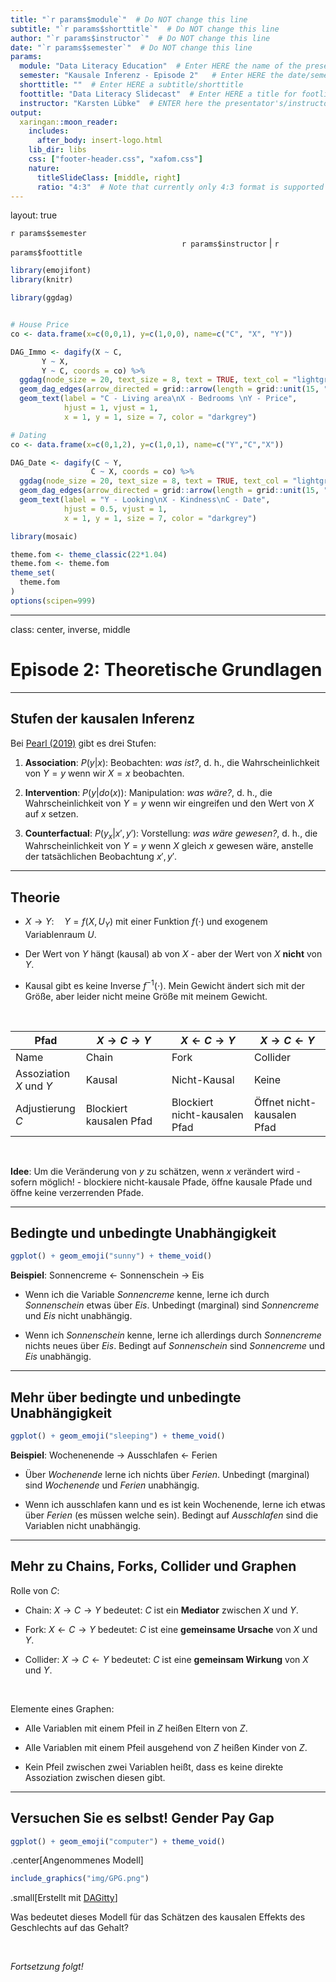 ```yaml
---
title: "`r params$module`"  # Do NOT change this line
subtitle: "`r params$shorttitle`"  # Do NOT change this line
author: "`r params$instructor`"  # Do NOT change this line
date: "`r params$semester`"  # Do NOT change this line
params:
  module: "Data Literacy Education"  # Enter HERE the name of the presentation/course/module
  semester: "Kausale Inferenz - Episode 2"   # Enter HERE the date/semester/term
  shorttitle: ""  # Enter HERE a subtitle/shorttitle
  foottitle: "Data Literacy Slidecast"  # Enter HERE a title for footline
  instructor: "Karsten Lübke"  # ENTER here the presentator's/instructor's name
output:
  xaringan::moon_reader:
    includes:
      after_body: insert-logo.html
    lib_dir: libs
    css: ["footer-header.css", "xafom.css"]
    nature:
      titleSlideClass: [middle, right]
      ratio: "4:3"  # Note that currently only 4:3 format is supported
---
```



layout: true
  
<div class="my-header"></div>

<!-- the following lines define the header and the footer line: -->
<div class="my-footer"><span>`r params$semester`    
&emsp;&emsp;&emsp;&emsp;&emsp;&emsp;
&emsp;&emsp;&emsp;&emsp;&emsp;&emsp;&emsp;&emsp;&emsp;&emsp;&emsp;&emsp;&emsp;
`r params$instructor` | `r params$foottitle` </span></div> 

<div class="footer-line"></div>



```r
library(emojifont)
library(knitr)

library(ggdag)


# House Price
co <- data.frame(x=c(0,0,1), y=c(1,0,0), name=c("C", "X", "Y")) 

DAG_Immo <- dagify(X ~ C,
       Y ~ X,
       Y ~ C, coords = co) %>% 
  ggdag(node_size = 20, text_size = 8, text = TRUE, text_col = "lightgray") + theme_dag_blank() +
  geom_dag_edges(arrow_directed = grid::arrow(length = grid::unit(15, "pt"), type = "closed"))  + 
  geom_text(label = "C - Living area\nX - Bedrooms \nY - Price", 
            hjust = 1, vjust = 1,
            x = 1, y = 1, size = 7, color = "darkgrey")

# Dating
co <- data.frame(x=c(0,1,2), y=c(1,0,1), name=c("Y","C","X"))

DAG_Date <- dagify(C ~ Y,
                  C ~ X, coords = co) %>% 
  ggdag(node_size = 20, text_size = 8, text = TRUE, text_col = "lightgray") + theme_dag_blank() +
  geom_dag_edges(arrow_directed = grid::arrow(length = grid::unit(15, "pt"), type = "closed"))  + 
  geom_text(label = "Y - Looking\nX - Kindness\nC - Date",
            hjust = 0.5, vjust = 1,
            x = 1, y = 1, size = 7, color = "darkgrey")

library(mosaic)

theme.fom <- theme_classic(22*1.04)
theme.fom <- theme.fom
theme_set(
  theme.fom  
)
options(scipen=999)


```

---

class: center, inverse, middle

# Episode 2: Theoretische Grundlagen


---

## Stufen der kausalen Inferenz


Bei [Pearl (2019)](https://doi.org/10.1145/3241036) gibt es drei Stufen:

1. **Association**: $P(y|x)$: Beobachten: *was ist?*, d. h., die Wahrscheinlichkeit von $Y=y$ wenn wir $X=x$ beobachten.

2. **Intervention**: $P(y|do(x))$: Manipulation: *was wäre?*, d. h., die Wahrscheinlichkeit von $Y=y$ wenn wir eingreifen und den Wert von $X$ auf $x$ setzen.

3. **Counterfactual**: $P(y_x|x',y')$: Vorstellung: *was wäre gewesen?*,  d. h., die Wahrscheinlichkeit von  $Y=y$ wenn $X$ gleich $x$ gewesen wäre, anstelle der tatsächlichen Beobachtung $x',y'$.

---

## Theorie

- $X \rightarrow Y: \quad Y=f(X, U_Y)$ mit einer Funktion $f(\cdot)$ und exogenem Variablenraum $U$. 

- Der Wert von $Y$ hängt (kausal) ab von $X$ - aber der Wert von $X$ **nicht** von $Y$. 

- Kausal gibt es keine Inverse $f^{-1}(\cdot)$. Mein Gewicht ändert sich mit der Größe, aber leider nicht meine Größe mit meinem Gewicht.

<br>



| Pfad                       | $X \rightarrow C \rightarrow Y$ | $X \leftarrow C \rightarrow Y$ | $X \rightarrow C \leftarrow Y$ 
| ---------------------------|---------------------------------|--------------------------------|------------------------------|
| Name                       | Chain                           | Fork                           | Collider         
| Assoziation $X$ und $Y$    | Kausal                          | Nicht-Kausal                    | Keine                       
| Adjustierung $C$           | Blockiert kausalen Pfad         | Blockiert nicht-kausalen Pfad  | Öffnet nicht-kausalen Pfad

<br>

**Idee**: Um die Veränderung von $y$ zu schätzen, wenn $x$ verändert wird - sofern möglich! - blockiere nicht-kausale Pfade, öffne kausale Pfade und öffne keine verzerrenden Pfade.


---

## Bedingte und unbedingte Unabhängigkeit

```r
ggplot() + geom_emoji("sunny") + theme_void()
```

**Beispiel**: Sonnencreme  $\leftarrow$ Sonnenschein  $\rightarrow$ Eis

  - Wenn ich die Variable *Sonnencreme* kenne, lerne ich durch *Sonnenschein* etwas über *Eis*. Unbedingt (marginal) sind *Sonnencreme* und *Eis* nicht unabhängig. 
    
  
  - Wenn ich *Sonnenschein* kenne, lerne ich allerdings durch *Sonnencreme* nichts neues über *Eis*. Bedingt auf *Sonnenschein* sind *Sonnencreme* und *Eis* unabhängig. 
    


---

## Mehr über bedingte und unbedingte Unabhängigkeit

```r
ggplot() + geom_emoji("sleeping") + theme_void()
```

**Beispiel**: Wochenenende  $\rightarrow$ Ausschlafen  $\leftarrow$ Ferien

  - Über *Wochenende* lerne ich nichts über *Ferien*. Unbedingt (marginal) sind *Wochenende* und *Ferien* unabhängig. 
    
  
  - Wenn ich ausschlafen kann und es ist kein Wochenende, lerne ich etwas über *Ferien* (es müssen welche sein). Bedingt auf *Ausschlafen* sind die Variablen nicht unabhängig. 
  
  

---

## Mehr zu Chains, Forks, Collider und Graphen

Rolle von $C$:

- Chain: $X \rightarrow C \rightarrow Y$ bedeutet: $C$ ist ein **Mediator** zwischen $X$ und $Y$.

- Fork: $X \leftarrow C \rightarrow Y$ bedeutet: $C$ ist eine **gemeinsame Ursache** von $X$ und $Y$.

- Collider: $X \rightarrow C \leftarrow Y$ bedeutet: $C$ ist eine **gemeinsam Wirkung** von $X$ und $Y$.

<br>

Elemente eines Graphen:

- Alle Variablen mit einem Pfeil in $Z$ heißen Eltern von $Z$.

- Alle Variablen mit einem Pfeil ausgehend von $Z$ heißen Kinder von $Z$.

- Kein Pfeil zwischen zwei Variablen heißt, dass es keine direkte Assoziation zwischen diesen gibt.


---

## Versuchen Sie es selbst! Gender Pay Gap

```r
ggplot() + geom_emoji("computer") + theme_void()
```

.center[Angenommenes Modell]

```r
include_graphics("img/GPG.png")
```

.small[Erstellt mit [DAGitty](http://dagitty.net/)]

Was bedeutet dieses Modell für das Schätzen des kausalen Effekts des Geschlechts auf das Gehalt?


<br>

*Fortsetzung folgt!*